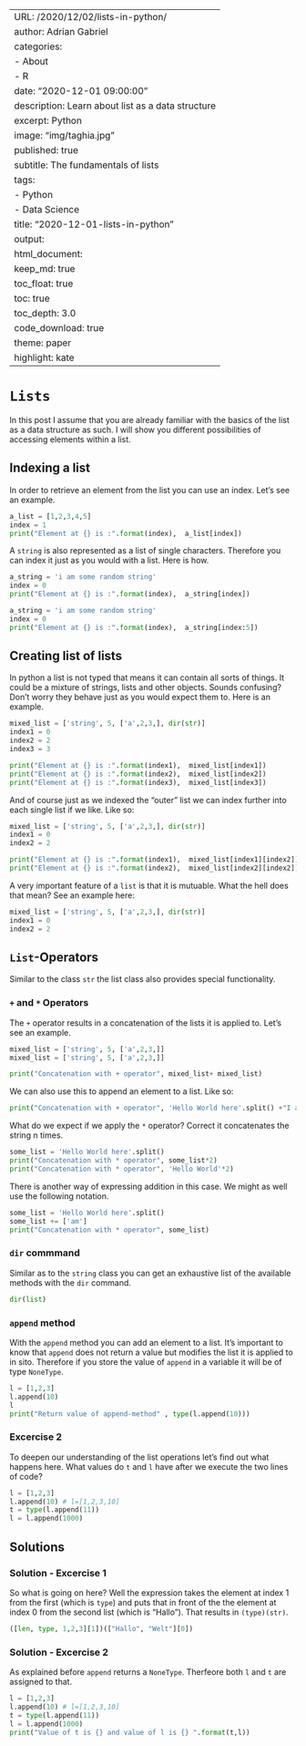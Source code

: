
---
URL: /2020/12/02/lists-in-python/
author: Adrian Gabriel
categories:
- About
- R
date: "2020-12-01 09:00:00"
description: Learn about list as a data structure
excerpt: Python
image: "img/taghia.jpg"
published: true
subtitle: The fundamentals of lists
tags:
- Python
- Data Science
title: "2020-12-01-lists-in-python"
output:
  html_document:
    keep_md: true
    toc_float: true
    toc: true
    toc_depth: 3.0
    code_download: true
    theme: paper
    highlight: kate
---

# `Lists`
In this post I assume that you are already familiar with the basics of the list as a data structure as such.
I will show you different possibilities of accessing elements within a list.

## Indexing a list
In order to retrieve an element from the list you can use an index. Let's see an example.

```python
a_list = [1,2,3,4,5]
index = 1
print("Element at {} is :".format(index),  a_list[index])
````
A `string` is also represented as a list of single characters. Therefore you can index it just as you would with
a list. Here is how.

```python
a_string = 'i am some random string'
index = 0
print("Element at {} is :".format(index),  a_string[index])
````


```python
a_string = 'i am some random string'
index = 0
print("Element at {} is :".format(index),  a_string[index:5])
````

## Creating list of lists
In python a list is not typed that means it can contain all sorts of things.
It could be a mixture of strings, lists and other objects. Sounds confusing?
Don't worry they behave just as you would expect them to.
Here is an example.

```python
mixed_list = ['string', 5, ['a',2,3,], dir(str)]
index1 = 0
index2 = 2
index3 = 3

print("Element at {} is :".format(index1),  mixed_list[index1])
print("Element at {} is :".format(index2),  mixed_list[index2])
print("Element at {} is :".format(index3),  mixed_list[index3])
````
And of course just as we indexed the "outer" list we can index further into each single list if we like.
Like so:

```python
mixed_list = ['string', 5, ['a',2,3,], dir(str)]
index1 = 0
index2 = 2

print("Element at {} is :".format(index1),  mixed_list[index1][index2])
print("Element at {} is :".format(index2),  mixed_list[index2][index2])
````
A very important feature of a `list` is that it is mutuable. What the hell does that mean?
See an example here:

```python
mixed_list = ['string', 5, ['a',2,3,], dir(str)]
index1 = 0
index2 = 2

````

## `List`-Operators
Similar to the class `str` the list class also provides special functionality.

### `+` and `*` Operators
The `+` operator results in a concatenation of the lists it is applied to.
Let's see an example.

```python
mixed_list = ['string', 5, ['a',2,3,]]
mixed_list = ['string', 5, ['a',2,3,]]

print("Concatenation with + operator", mixed_list+ mixed_list)
````

We can also use this to append an element to a list. Like so:

```python
print("Concatenation with + operator", 'Hello World here'.split() +"I am".split())
````

What do we expect if we apply the `*` operator? Correct it concatenates the string
n times.
```python
some_list = 'Hello World here'.split()
print("Concatenation with * operator", some_list*2)
print("Concatenation with * operator", 'Hello World'*2)
````
There is another way of expressing addition in this case. We might as well use the following notation.
```python
some_list = 'Hello World here'.split()
some_list += ['am']
print("Concatenation with * operator", some_list)
````


### `dir` commmand
Similar as to the `string` class you can get an exhaustive list of the available methods with the `dir` command.
```python
dir(list)
```

### `append` method
With the `append` method you can add an element to a list. It's important to know that
`append` does not return a value but modifies the list it is applied to in sito.
Therefore if you store the value of `append` in a variable it will be of type `NoneType`.

```python
l = [1,2,3]
l.append(10)
l
print("Return value of append-method" , type(l.append(10)))
````

### Excercise 2
To deepen our understanding of the list operations let's find out what happens here.
What values do `t` and `l` have after we execute the two lines of code?

```python
l = [1,2,3]
l.append(10) # l=[1,2,3,10]
t = type(l.append(11))
l = l.append(1000)
````




## Solutions
### Solution - Excercise 1
So what is going on here? Well the expression takes the element at index 1 from the first (which is `type`)
and puts that in front of the the element at index 0 from the second list (which is "Hallo").
That results in `(type)(str)`. 
```python
([len, type, 1,2,3][1])(["Hallo", "Welt"][0])
````

### Solution - Excercise 2
As explained before `append` returns a `NoneType`. Therfeore both `l` and `t` are assigned to that.
```python
l = [1,2,3]
l.append(10) # l=[1,2,3,10]
t = type(l.append(11))
l = l.append(1000)
print("Value of t is {} and value of l is {} ".format(t,l))
````
